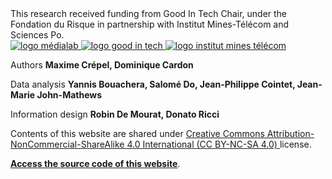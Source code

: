 

<div className="column">
This research received funding from Good In Tech Chair, under the Fondation du Risque in partnership with Institut Mines-Télécom and Sciences Po.

<div className="logos-container">
  <a target="blank" rel="noopener" href="https://medialab.sciencespo.fr/">
    <img src="https://medialab.sciencespo.fr/img/cover-twitter.png" alt="logo médialab"/>
  </a>
  <a target="blank" rel="noopener" href="https://www.goodintech.org/?lng=fr">
    <img src="https://www.goodintech.org/uploads/1580497528960-Logo.png" alt="logo good in tech"/>
  </a>
  <a target="blank" rel="noopener" href="https://www.imt.fr/">
    <img src="https://upload.wikimedia.org/wikipedia/commons/b/b0/IMT_logo_2017.png" alt="logo institut mines télécom"/>
  </a>
</div>
</div>

<div className="column">


Authors **Maxime Crépel, Dominique Cardon**

Data analysis **Yannis Bouachera, Salomé Do, Jean-Philippe Cointet, Jean-Marie John-Mathews**

Information design **Robin De Mourat, Donato Ricci**

Contents of this website are shared under [Creative Commons Attribution-NonCommercial-ShareAlike 4.0 International (CC BY-NC-SA 4.0) ](https://creativecommons.org/licenses/by-nc-sa/4.0/) license.

**[Access the source code of this website](https://github.com/medialab/carnet-algopresse)**.

</div>
